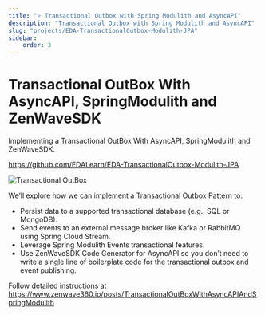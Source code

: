 ```yaml
---
title: "⭐ Transactional Outbox with Spring Modulith and AsyncAPI"
description: "Transactional Outbox with Spring Modulith and AsyncAPI"
slug: "projects/EDA-TransactionalOutbox-Modulith-JPA"
sidebar:
    order: 3
---
```


# Transactional OutBox With AsyncAPI, SpringModulith and ZenWaveSDK

Implementing a Transactional OutBox With AsyncAPI, SpringModulith and ZenWaveSDK.

https://github.com/EDALearn/EDA-TransactionalOutbox-Modulith-JPA

<picture>
    <source
        srcset="https://www.zenwave360.io/posts/TransactionalOutBoxWithAsyncAPIAndSpringModulith/TransactionalOutBoxWithAsyncAPIAndSpringModulith-light.png"
        media="(prefers-color-scheme: light)" />
    <source
        srcset="https://www.zenwave360.io/posts/TransactionalOutBoxWithAsyncAPIAndSpringModulith/TransactionalOutBoxWithAsyncAPIAndSpringModulith-dark.png"
        media="(prefers-color-scheme: dark)" />
    <img
        src="https://www.zenwave360.io/posts/TransactionalOutBoxWithAsyncAPIAndSpringModulith/TransactionalOutBoxWithAsyncAPIAndSpringModulith-light.png"
        alt="Transactional OutBox"
        style="max-width: 100%;" />
</picture>

We’ll explore how we can implement a Transactional Outbox Pattern to:

- Persist data to a supported transactional database (e.g., SQL or MongoDB).
- Send events to an external message broker like Kafka or RabbitMQ using Spring Cloud Stream.
- Leverage Spring Modulith Events transactional features.
- Use ZenWaveSDK Code Generator for AsyncAPI so you don’t need to write a single line of boilerplate code for the transactional outbox and event publishing.

Follow detailed instructions at https://www.zenwave360.io/posts/TransactionalOutBoxWithAsyncAPIAndSpringModulith
